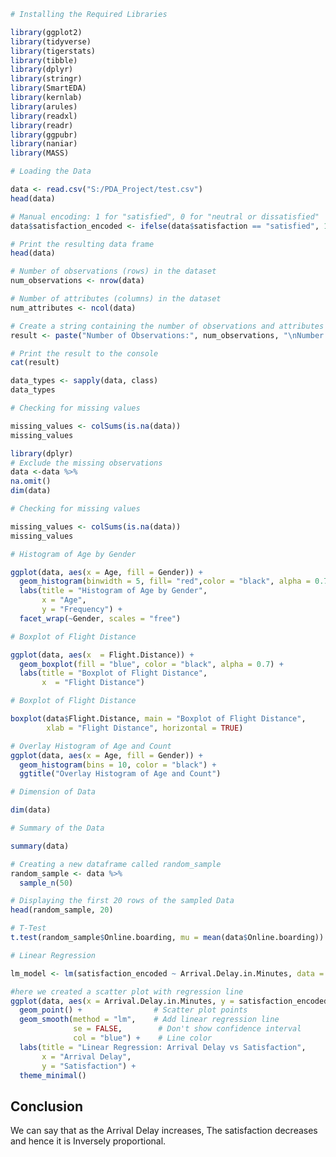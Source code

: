 ```{r}
# Installing the Required Libraries

library(ggplot2)
library(tidyverse)
library(tigerstats)
library(tibble)
library(dplyr)
library(stringr)
library(SmartEDA)
library(kernlab)
library(arules)
library(readxl)
library(readr)
library(ggpubr)
library(naniar)
library(MASS)
```


```{r}
# Loading the Data

data <- read.csv("S:/PDA_Project/test.csv")
head(data)
```
```{r}
# Manual encoding: 1 for "satisfied", 0 for "neutral or dissatisfied"
data$satisfaction_encoded <- ifelse(data$satisfaction == "satisfied", 1, 0)

# Print the resulting data frame
head(data)
```





```{r}
# Number of observations (rows) in the dataset
num_observations <- nrow(data)  

# Number of attributes (columns) in the dataset
num_attributes <- ncol(data)    

# Create a string containing the number of observations and attributes
result <- paste("Number of Observations:", num_observations, "\nNumber of Attributes:", num_attributes)

# Print the result to the console
cat(result)

```

```{r}
data_types <- sapply(data, class)
data_types
```

```{r}
# Checking for missing values

missing_values <- colSums(is.na(data))
missing_values
```
```{r}
library(dplyr)
# Exclude the missing observations
data <-data %>%
na.omit()       
dim(data)
```
```{r}
# Checking for missing values

missing_values <- colSums(is.na(data))
missing_values
```
```{r}
# Histogram of Age by Gender

ggplot(data, aes(x = Age, fill = Gender)) +
  geom_histogram(binwidth = 5, fill= "red",color = "black", alpha = 0.7) +
  labs(title = "Histogram of Age by Gender",
       x = "Age",
       y = "Frequency") +
  facet_wrap(~Gender, scales = "free")
```
```{r}
# Boxplot of Flight Distance

ggplot(data, aes(x  = Flight.Distance)) +
  geom_boxplot(fill = "blue", color = "black", alpha = 0.7) +
  labs(title = "Boxplot of Flight Distance",
       x  = "Flight Distance")
```
```{r}
# Boxplot of Flight Distance

boxplot(data$Flight.Distance, main = "Boxplot of Flight Distance",
        xlab = "Flight Distance", horizontal = TRUE)
```
```{r}
# Overlay Histogram of Age and Count
ggplot(data, aes(x = Age, fill = Gender)) +
  geom_histogram(bins = 10, color = "black") +
  ggtitle("Overlay Histogram of Age and Count")

```
```{r}
# Dimension of Data

dim(data)
```
```{r}
# Summary of the Data

summary(data)
```
```{r}
# Creating a new dataframe called random_sample
random_sample <- data %>%
  sample_n(50)

# Displaying the first 20 rows of the sampled Data
head(random_sample, 20)
```
```{r}
# T-Test
t.test(random_sample$Online.boarding, mu = mean(data$Online.boarding))
```
```{r}
# Linear Regression

lm_model <- lm(satisfaction_encoded ~ Arrival.Delay.in.Minutes, data = data)

#here we created a scatter plot with regression line
ggplot(data, aes(x = Arrival.Delay.in.Minutes, y = satisfaction_encoded),aes(x = Cleanliness, y = satisfaction_encoded)) +
  geom_point() +                # Scatter plot points
  geom_smooth(method = "lm",    # Add linear regression line
              se = FALSE,        # Don't show confidence interval
              col = "blue") +    # Line color
  labs(title = "Linear Regression: Arrival Delay vs Satisfaction",
       x = "Arrival Delay",
       y = "Satisfaction") +
  theme_minimal()
```

## Conclusion
We can say that as the Arrival Delay increases, The satisfaction decreases and hence it is Inversely proportional.


